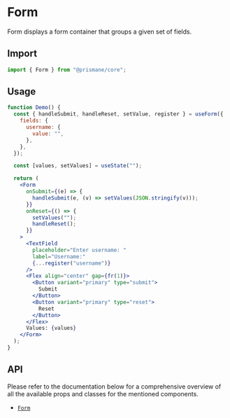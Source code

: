 # Form

Form displays a form container that groups a given set of fields.

## Import

```js
import { Form } from "@prismane/core";
```

## Usage

```jsx
function Demo() {
  const { handleSubmit, handleReset, setValue, register } = useForm({
    fields: {
      username: {
        value: "",
      },
    },
  });

  const [values, setValues] = useState("");

  return (
    <Form
      onSubmit={(e) => {
        handleSubmit(e, (v) => setValues(JSON.stringify(v)));
      }}
      onReset={() => {
        setValues("");
        handleReset();
      }}
    >
      <TextField
        placeholder="Enter username: "
        label="Username:"
        {...register("username")}
      />
      <Flex align="center" gap={fr(1)}>
        <Button variant="primary" type="submit">
          Submit
        </Button>
        <Button variant="primary" type="reset">
          Reset
        </Button>
      </Flex>
      Values: {values}
    </Form>
  );
}
```

## API

Please refer to the documentation below for a comprehensive overview of all the available props and classes for the mentioned components.

- [`Form`](/docs/components-api/form-api)
